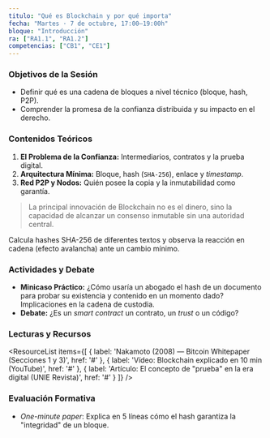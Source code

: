 ```yaml
---
titulo: "Qué es Blockchain y por qué importa"
fecha: "Martes · 7 de octubre, 17:00–19:00h"
bloque: "Introducción"
ra: ["RA1.1", "RA1.2"]
competencias: ["CB1", "CE1"]
---
```





### Objetivos de la Sesión
- Definir qué es una cadena de bloques a nivel técnico (bloque, hash, P2P).
- Comprender la promesa de la confianza distribuida y su impacto en el derecho.

### Contenidos Teóricos
1.  **El Problema de la Confianza:** Intermediarios, contratos y la prueba digital.
2.  **Arquitectura Mínima:** Bloque, hash (`SHA-256`), enlace y *timestamp*.
3.  **Red P2P y Nodos:** Quién posee la copia y la inmutabilidad como garantía.

> La principal innovación de Blockchain no es el dinero, sino la capacidad de alcanzar un consenso inmutable sin una autoridad central.

<LabCallout title="Laboratorio 1: Hash Demo en Colab" href="https://colab.research.google.com/drive/1-demo-hash-sha256">
Calcula hashes SHA-256 de diferentes textos y observa la reacción en cadena (efecto avalancha) ante un cambio mínimo.
</LabCallout>

### Actividades y Debate
-   **Minicaso Práctico:** ¿Cómo usaría un abogado el hash de un documento para probar su existencia y contenido en un momento dado? Implicaciones en la cadena de custodia.
-   **Debate:** ¿Es un *smart contract* un contrato, un *trust* o un código?

### Lecturas y Recursos
<ResourceList
  items={[
    { label: 'Nakamoto (2008) — Bitcoin Whitepaper (Secciones 1 y 3)', href: '#' },
    { label: 'Vídeo: Blockchain explicado en 10 min (YouTube)', href: '#' },
    { label: 'Artículo: El concepto de "prueba" en la era digital (UNIE Revista)', href: '#' }
  ]}
/>

### Evaluación Formativa
-   *One-minute paper*: Explica en 5 líneas cómo el hash garantiza la "integridad" de un bloque.
